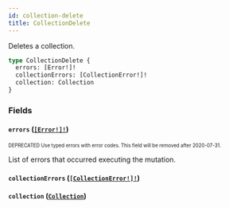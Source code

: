 ```yaml
---
id: collection-delete
title: CollectionDelete
---
```


Deletes a collection.

```graphql
type CollectionDelete {
  errors: [Error!]!
  collectionErrors: [CollectionError!]!
  collection: Collection
}
```

### Fields

#### `errors` ([`[Error!]!`](/developer/api-reference/objects/error.mdx))

<sub><sup><span className="deprecatedTag">DEPRECATED</span> Use typed errors with error codes. This field will be removed after 2020-07-31.</sup></sub>

List of errors that occurred executing the mutation.

#### `collectionErrors` ([`[CollectionError!]!`](/developer/api-reference/objects/collection-error.mdx))

#### `collection` ([`Collection`](/developer/api-reference/objects/collection.mdx))
